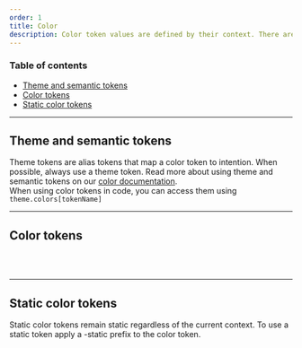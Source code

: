 ```yaml
---
order: 1
title: Color
description: Color token values are defined by their context. There are two contexts "light" and "dark" context. Toggle the sun/moon in the top right of the site to see each context.
---
```


### Table of contents

- [Theme and semantic tokens](/foundations/color#Theme_and_Semantic_tokens)
- [Color tokens](/foundations/color#Color%20tokens)
- [Static color tokens](/foundations/color#Static%20color%20tokens)

---

## Theme and semantic tokens

Theme tokens are alias tokens that map a color token to intention.
When possible, always use a theme token. Read more about using theme and
semantic tokens on our [color documentation](/foundations/principles#Themes).<BR />
When using color tokens in code, you can access them using
`theme.colors[tokenName]`

<ColorSamples group="theme" />

---

## Color tokens

<BR />

<ColorSamples group="light" />

<BR />

---

## Static color tokens

Static color tokens remain static regardless of the current context. To use a static token apply a -static prefix to the color token.

<ColorSamples group="static" />

<BR />

<BR size="xl" />
